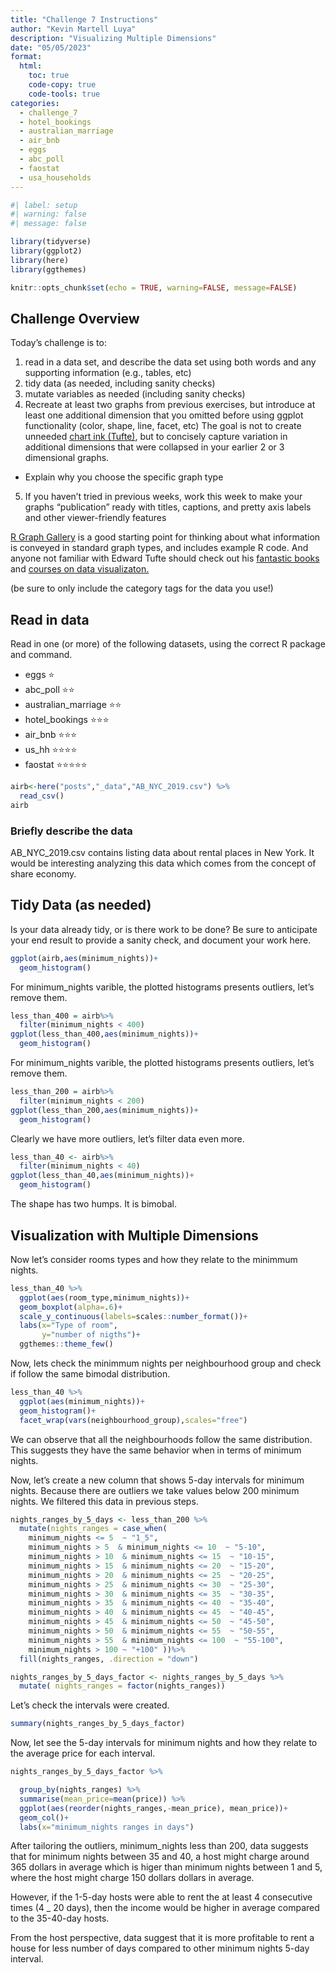 ```yaml
---
title: "Challenge 7 Instructions"
author: "Kevin Martell Luya"
description: "Visualizing Multiple Dimensions"
date: "05/05/2023"
format:
  html:
    toc: true
    code-copy: true
    code-tools: true
categories:
  - challenge_7
  - hotel_bookings
  - australian_marriage
  - air_bnb
  - eggs
  - abc_poll
  - faostat
  - usa_households
---
```


```r
#| label: setup
#| warning: false
#| message: false

library(tidyverse)
library(ggplot2)
library(here)
library(ggthemes)

knitr::opts_chunk$set(echo = TRUE, warning=FALSE, message=FALSE)
```

## Challenge Overview

Today's challenge is to:

1)  read in a data set, and describe the data set using both words and any supporting information (e.g., tables, etc)
2)  tidy data (as needed, including sanity checks)
3)  mutate variables as needed (including sanity checks)
4)  Recreate at least two graphs from previous exercises, but introduce at least one additional dimension that you omitted before using ggplot functionality (color, shape, line, facet, etc) The goal is not to create unneeded [chart ink (Tufte)](https://www.edwardtufte.com/tufte/), but to concisely capture variation in additional dimensions that were collapsed in your earlier 2 or 3 dimensional graphs.
   - Explain why you choose the specific graph type
5) If you haven't tried in previous weeks, work this week to make your graphs "publication" ready with titles, captions, and pretty axis labels and other viewer-friendly features

[R Graph Gallery](https://r-graph-gallery.com/) is a good starting point for thinking about what information is conveyed in standard graph types, and includes example R code. And anyone not familiar with Edward Tufte should check out his [fantastic books](https://www.edwardtufte.com/tufte/books_vdqi) and [courses on data visualizaton.](https://www.edwardtufte.com/tufte/courses)

(be sure to only include the category tags for the data you use!)

## Read in data

Read in one (or more) of the following datasets, using the correct R package and command.

  - eggs ⭐
  - abc_poll ⭐⭐
  - australian_marriage ⭐⭐
  - hotel_bookings ⭐⭐⭐
  - air_bnb  ⭐⭐⭐
  - us_hh ⭐⭐⭐⭐
  - faostat ⭐⭐⭐⭐⭐

```r
airb<-here("posts","_data","AB_NYC_2019.csv") %>%
  read_csv()
airb
```

### Briefly describe the data
AB_NYC_2019.csv contains listing data about rental places in New York. It would be interesting
analyzing this data which comes from the concept of share economy.

## Tidy Data (as needed)

Is your data already tidy, or is there work to be done? Be sure to anticipate your end result to provide a sanity check, and document your work here.

```r
ggplot(airb,aes(minimum_nights))+
  geom_histogram()

```
For minimum_nights varible, the plotted histograms presents outliers, let's remove them.
```r
less_than_400 = airb%>%
  filter(minimum_nights < 400)
ggplot(less_than_400,aes(minimum_nights))+
  geom_histogram()

```
For minimum_nights varible, the plotted histograms presents outliers, let's remove them.
```r
less_than_200 = airb%>%
  filter(minimum_nights < 200)
ggplot(less_than_200,aes(minimum_nights))+
  geom_histogram()

```

Clearly we have more outliers, let's filter data even more.
```r
less_than_40 <- airb%>%
  filter(minimum_nights < 40)
ggplot(less_than_40,aes(minimum_nights))+
  geom_histogram()

```
The shape has two humps. It is bimobal.

## Visualization with Multiple Dimensions
Now let's consider rooms types and how they relate to the  minimmum nights.

```r
less_than_40 %>%
  ggplot(aes(room_type,minimum_nights))+
  geom_boxplot(alpha=.6)+
  scale_y_continuous(labels=scales::number_format())+
  labs(x="Type of room",
       y="number of nigths")+
  ggthemes::theme_few()

```

Now, lets check the minimmum nights per neighbourhood group and check if follow the same bimodal 
distribution.
```r
less_than_40 %>%
  ggplot(aes(minimum_nights))+
  geom_histogram()+
  facet_wrap(vars(neighbourhood_group),scales="free")
```
We can observe that all the neighbourhoods follow the same distribution. This suggests they have the
same behavior when in terms of minimum nights.

Now, let's create a new column that shows 5-day intervals for minimum nights. Because there are outliers
we take values below 200 minimum nights. We filtered this data in previous steps.
```r
nights_ranges_by_5_days <- less_than_200 %>%
  mutate(nights_ranges = case_when(
    minimum_nights <= 5  ~ "1_5",
    minimum_nights > 5  & minimum_nights <= 10  ~ "5-10",
    minimum_nights > 10  & minimum_nights <= 15  ~ "10-15",
    minimum_nights > 15  & minimum_nights <= 20  ~ "15-20",
    minimum_nights > 20  & minimum_nights <= 25  ~ "20-25",
    minimum_nights > 25  & minimum_nights <= 30  ~ "25-30",
    minimum_nights > 30  & minimum_nights <= 35  ~ "30-35",
    minimum_nights > 35  & minimum_nights <= 40  ~ "35-40",
    minimum_nights > 40  & minimum_nights <= 45  ~ "40-45",
    minimum_nights > 45  & minimum_nights <= 50  ~ "45-50",
    minimum_nights > 50  & minimum_nights <= 55  ~ "50-55",
    minimum_nights > 55  & minimum_nights <= 100  ~ "55-100",
    minimum_nights > 100 ~ "+100" ))%>%
  fill(nights_ranges, .direction = "down")

nights_ranges_by_5_days_factor <- nights_ranges_by_5_days %>%
  mutate( nights_ranges = factor(nights_ranges))

```


Let's check the intervals were created.

```r
summary(nights_ranges_by_5_days_factor)
```

Now, let see the 5-day intervals for minimum nights and how they relate to the average price for each interval.
```r

nights_ranges_by_5_days_factor %>%

  group_by(nights_ranges) %>%
  summarise(mean_price=mean(price)) %>%
  ggplot(aes(reorder(nights_ranges,-mean_price), mean_price))+
  geom_col()+
  labs(x="minimum_nights ranges in days")
```
After tailoring the outliers, minimum_nights less than 200, data suggests that for minimum nights between 35 and 40, 
a host might charge around 365 dollars in average which is higer than minimum nights between 1 and 5, where the host 
might charge 150 dollars dollars in average.

However, if the 1-5-day hosts were able to rent the at least 4 consecutive times (4 _ 20 days), then the income would
be higher in average compared to the 35-40-day hosts. 

From the host perspective, data suggest that it is more profitable to rent a house for less number of days compared to 
other minimum nights 5-day interval.
